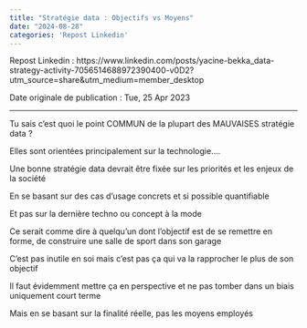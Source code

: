 ---
title: "Stratégie data : Objectifs vs Moyens"
date: "2024-08-28"
categories: 'Repost Linkedin'
---

Repost Linkedin : https://www.linkedin.com/posts/yacine-bekka_data-strategy-activity-7056514688972390400-v0D2?utm_source=share&utm_medium=member_desktop

Date originale de publication : Tue, 25 Apr 2023

---

Tu sais c’est quoi le point COMMUN de la plupart des MAUVAISES stratégie data ?

Elles sont orientées principalement sur la technologie….

Une bonne stratégie data devrait être fixée sur les priorités et les enjeux de la société

En se basant sur des cas d’usage concrets et si possible quantifiable

Et pas sur la dernière techno ou concept à la mode 

Ce serait comme dire à quelqu’un dont l’objectif est de se remettre en forme, de construire une salle de sport dans son garage

C’est pas inutile en soi mais c’est pas ça qui va la rapprocher le plus de son objectif

Il faut évidemment mettre ça en perspective et ne pas tomber dans un biais uniquement court terme

Mais en se basant sur la finalité réelle, pas les moyens employés